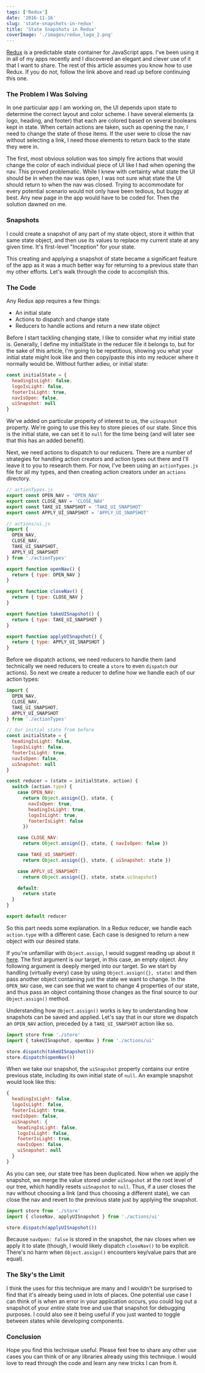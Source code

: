 ```yaml
---
tags: ['Redux']
date: '2016-11-16'
slug: 'state-snapshots-in-redux'
title: 'State Snapshots in Redux'
coverImage: './images/redux_logo_2.png'
---
```


[Redux](http://redux.js.org/) is a predictable state container for JavaScript apps. I've been using it in all of my apps recently and I discovered an elegant and clever use of it that I want to share. The rest of this article assumes you know how to use Redux. If you do not, follow the link above and read up before continuing this one.

### The Problem I Was Solving

In one particular app I am working on, the UI depends upon state to determine the correct layout and color scheme. I have several elements (a logo, heading, and footer) that each are colored based on several booleans kept in state. When certain actions are taken, such as opening the nav, I need to change the state of those items. If the user were to close the nav without selecting a link, I need those elements to return back to the state they were in.

The first, most obvious solution was too simply fire actions that would change the color of each individual piece of UI like I had when opening the nav. This proved problematic. While I knew with certainty what state the UI should be in when the nav was open, I was not sure what state the UI should return to when the nav was closed. Trying to accommodate for every potential scenario would not only have been tedious, but buggy at best. Any new page in the app would have to be coded for. Then the solution dawned on me.

### Snapshots

I could create a snapshot of any part of my state object, store it within that same state object, and then use its values to replace my current state at any given time. It's first-level "Inception" for your state.

This creating and applying a snapshot of state became a significant feature of the app as it was a much better way for returning to a previous state than my other efforts. Let's walk through the code to accomplish this.

### The Code

Any Redux app requires a few things:

- An initial state
- Actions to dispatch and change state
- Reducers to handle actions and return a new state object

Before I start tackling changing state, I like to consider what my initial state is. Generally, I define my initialState in the reducer file it belongs to, but for the sake of this article, I'm going to be repetitious, showing you what your initial state might look like and then copy/paste this into my reducer where it normally would be. Without further adieu, or initial state:

```javascript
const initialState = {
  headingIsLight: false,
  logoIsLight: false,
  footerIsLight: true,
  navIsOpen: false,
  uiSnapshot: null
}
```

We've added on particular property of interest to us, the `uiSnapshot` property. We're going to use this key to store pieces of our state. Since this is the initial state, we can set it to `null` for the time being (and will later see that this has an added benefit).

Next, we need actions to dispatch to our reducers. There are a number of strategies for handling action creators and action types out there and I'll leave it to you to research them. For now, I've been using an `actionTypes.js` file for all my types, and then creating action creators under an `actions` directory.

```javascript
// actionTypes.js
export const OPEN_NAV = 'OPEN_NAV'
export const CLOSE_NAV = 'CLOSE_NAV'
export const TAKE_UI_SNAPSHOT = 'TAKE_UI_SNAPSHOT'
export const APPLY_UI_SNAPSHOT = 'APPLY_UI_SNAPSHOT'

// actions/ui.js
import {
  OPEN_NAV,
  CLOSE_NAV,
  TAKE_UI_SNAPSHOT,
  APPLY_UI_SNAPSHOT
} from './actionTypes'

export function openNav() {
  return { type: OPEN_NAV }
}

export function closeNav() {
  return { type: CLOSE_NAV }
}

export function takeUISnapshot() {
  return { type: TAKE_UI_SNAPSHOT }
}

export function applyUISnapshot() {
  return { type: APPLY_UI_SNAPSHOT }
}
```

Before we dispatch actions, we need reducers to handle them (and technically we need reducers to create a `store` to even `dispatch` our actions). So next we create a reducer to define how we handle each of our action types:

```javascript
import {
  OPEN_NAV,
  CLOSE_NAV,
  TAKE_UI_SNAPSHOT,
  APPLY_UI_SNAPSHOT
} from './actionTypes'

// Our initial state from before
const initialState = {
  headingIsLight: false,
  logoIsLight: false,
  footerIsLight: true,
  navIsOpen: false,
  uiSnapshot: null
}

const reducer = (state = initialState, action) {
  switch (action.type) {
    case OPEN_NAV:
      return Object.assign({}, state, {
        navIsOpen: true,
        headingIsLight: true,
        logoIsLight: true,
        footerIsLight: false
      })

    case CLOSE_NAV:
      return Object.assign({}, state, { navIsOpen: false })

    case TAKE_UI_SNAPSHOT:
      return Object.assign({}, state, { uiSnapshot: state })

    case APPLY_UI_SNAPSHOT:
      return Object.assign({}, state, state.uiSnapshot)

    default:
      return state
  }
}

export default reducer

```

So this part needs some explanation. In a Redux reducer, we handle each `action.type` with a different case. Each case is designed to return a new object with our desired state.

If you're unfamiliar with `Object.assign`, I would suggest reading up about it [here](https://developer.mozilla.org/en-US/docs/Web/JavaScript/Reference/Global_Objects/Object/assign). The first argument is our target, in this case, an empty object. Any following argument is deeply merged into our target. So we start by handling (virtually every) case by using `Object.assign({}, state)` and then pass another object containing just the state we want to change. In the `OPEN_NAV` case, we can see that we want to change 4 properties of our state, and thus pass an object containing those changes as the final source to our `Object.assign()` method.

Understanding how `Object.assign()` works is key to understanding how snapshots can be saved and applied. Let's say that in our store we dispatch an `OPEN_NAV` action, preceded by a `TAKE_UI_SNAPSHOT` action like so.

```javascript
import store from './store'
import { takeUISnapshot, openNav } from './actions/ui'

store.dispatch(takeUISnapshot())
store.dispatch(openNav())
```

When we take our snapshot, the `uiSnapshot` property contains our entire previous state, including its own initial state of `null`. An example snapshot would look like this:

```javascript
{
  headingIsLight: false,
  logoIsLight: false,
  footerIsLight: true,
  navIsOpen: false,
  uiSnapshot: {
    headingIsLight: false,
    logoIsLight: false,
    footerIsLight: true,
    navIsOpen: false,
    uiSnapshot: null
  }
}

```

As you can see, our state tree has been duplicated. Now when we apply the snapshot, we merge the value stored under `uiSnapshot` at the root level of our tree, which handily resets `uiSnapshot` to `null`. Thus, if a user closes the nav without choosing a link (and thus choosing a different state), we can close the nav and revert to the previous state just by applying the snapshot.

```javascript
import store from './store'
import { closeNav, applyUISnapshot } from './actions/ui'

store.dispatch(applyUISnapshot())
```

Because `navOpen: false` is stored in the snapshot, the nav closes when we apply it to state (though, I would likely dispatch `closeNav()` to be explicit. There's no harm when `Object.assign()` encounters key/value pairs that are equal).

### The Sky's the Limit

I think the uses for this technique are many and I wouldn't be surprised to find that it's already being used in lots of places. One potential use case I can think of is when an error in your application occurs, you could log out a snapshot of your _entire_ state tree and use that snapshot for debugging purposes. I could also see it being useful if you just wanted to toggle between states while developing components.

### Conclusion

Hope you find this technique useful. Please feel free to share any other use cases you can think of or any libraries already using this technique. I would love to read through the code and learn any new tricks I can from it.
